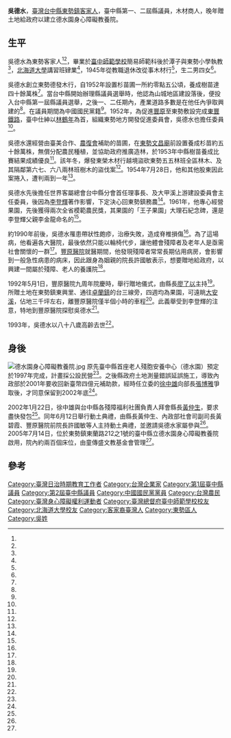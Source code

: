 {{Infobox Officeholder
|姓名 = 吳德水
|性別 = 男
|籍貫 = 
|出生日期 =約1906年
|出生地點 =  {{TWN-JPN}}[[臺中廳|臺中廳]]東勢角支廳東勢角區
|逝世日期 = {{death year and age|1993|1905}}
|逝世地點 = {{TWN}}
| office1        = [[File:Taichung_County_Flag.svg|22px]] [[臺中市議會|臺中縣議會]]第1-2屆議員
| term_start1    = 
| term_end1      =
| constituency1  = [[東勢區|東勢鎮]]
|墓地          =
|居處 = 
|職業 =
|父母 = 
|配偶 =
|親屬 = 
|信仰=
|母校 =[[臺中師範學校|臺中師範學校]]<br />[[北海道大學|北海道大學]]
|網站 = 
|簽名 = 
}}
'''吳德水'''{{BD|{{Circa}}1906年||1993年||}}，[[臺灣|臺灣]][[台中縣|台中縣]][[東勢鎮|東勢鎮]][[臺灣客家人|客家人]]，臺中縣第一、二屆縣議員，木材商人，晚年贈土地給政府以建立德水園身心障礙教養院。
==生平==
吳德水為東勢客家人<ref name="林淳華"/><ref name="申震雄"/>，畢業於[[臺中師範學校|臺中師範學校]]簡易師範科後於潭子與東勢小學執教<ref name="洪春木、唐蒼賜"/>，[[北海道大學|北海道大學]]講習班肄業<ref name="臺師大"/>，1945年從教職退休改從事木材行<ref name="申震雄"/>，生二男四女<ref name="洪春木、唐蒼賜"/>。

吳德水創立東勢德發木行，自1952年設置杉苗圃一所約零點五公頃，養成樹苗達四十餘萬株<ref name="1953-07-03"/>。當台中縣開始辦理縣議員選舉時，他認為山城地區建設落後，便投入台中縣第一屆縣議員選舉，之後一、二任期內，產業道路多數是在他任內爭取興建的<ref name="洪春木、唐蒼賜"/>。在議員期間為中國國民黨籍<ref name="臺師大"/>。1952年，為促進[[豐原區|豐原]]至東勢敷設完成[[東豐鐵路|東豐鐵路]]，臺中仕紳以[[林鶴年_(霧峰林家)|林鶴年]]為首，組織東勢地方開發促進委員會，吳德水也擔任委員<ref name="1952-01-17"/>。

吳德水還經營由臺美合作、[[農復會|農復會]]補助的苗圃，在[[東勢文昌廟|東勢文昌廟]]前設置養成杉苗約五十餘萬株，無償分配農民種植，並協助政府推廣造林，於1953年中縣樹苗養成比賽結果成績優良<ref name="1953-07-03"/>。該年冬，爆發東榮木材行越境盜砍東勢五五林班全區林木、及其隔鄰第六七、六八兩林班樹木的盜伐案<ref name="1953-12-12"/>。1954年7月28日，他和其他股東因此案捲入，遭判兩到一年<ref name="1954-07-29"/>。

吳德水先後擔任世界客屬總會台中縣分會首任理事長、及大甲溪上游建設委員會主任委員，後因為[[李登輝|李登輝]]著作影響，下定決心回東勢鎮務農<ref name="申震雄"/>。1961年，他專心經營果園，先後獲得兩次全省模範農民獎，其果園的「王子果園」大理石紀念碑，還是李登輝父親李金龍命名的<ref name="洪春木、唐蒼賜"/>。

約1990年前後，吳德水罹患帶狀性皰疹，治療失敗，造成脊椎損傷<ref name="林淳華"/>。為了這場病，他看遍各大醫院，最後依然只能以輪椅代步，讓他體會殘障者及老年人是亟需社會關懷的一群<ref name="申震雄"/>。[[衛生福利部豐原醫院|豐原醫院]]就醫期間，他發現殘障者常常長期佔用病房，會影響到一般急性病患的病床，因此跟身為姻親的院長許國敏表示，想要贈地給政府，以興建一間屬於殘障、老人的養護院<ref name="林淳華"/>。

1992年5月1日，豐原醫院九周年院慶時，舉行贈地儀式，由縣長[[廖了以|廖了以]]主持<ref name="洪春木、唐蒼賜"/>。所贈土地在東勢鎮東興里、通往[[卓蘭鎮|卓蘭鎮]]的台三線旁，四週均為果園，可遠眺[[大安溪|大安溪]]，佔地三千坪左右，離豐原醫院僅半個小時的車程<ref name="游忠義"/>。此義舉受到李登輝的注意，特地到豐原醫院探慰吳德水<ref name="申震雄"/>。

1993年，吳德水以八十八歲高齡去世<ref name="林淳華"/>。
{{Quote box| align = right | quoted = true | bgcolor = #ff9933|  title=吳德水座右銘<ref name="林淳華"/><ref name="申震雄"/>| quote =<div style="text-align: right;">萬載千年後，<BR/>誰知馬牛骨？<BR/>只恨在世時，<BR/>服務未滿足。|source =</div>}}

==身後==
[[File:德水園身心障礙教養院.jpg|thumb]]
原先臺中縣首座老人殘胞安養中心（德水園）預定於1997年完成，計畫採公設民營<ref name="游忠義"/>。之後縣政府土地測量錯誤延誤施工，導致內政部於2001年要收回新臺幣四億元補助款，經時任立委的[[徐中雄|徐中雄]]向部長[[張博雅|張博雅]]爭取後，才同意保留到2002年底<ref name="陳秋雲1"/>。

2002年1月22日，徐中雄與台中縣各殘障福利社團負責人拜會縣長[[黃仲生|黃仲生]]，要求盡快發包<ref name="陳秋雲1"/>。同年6月12日舉行動土典禮，由縣長黃仲生、內政部社會司副司長黃碧霞、豐原醫院前院長許國敏等人主持動土典禮，並邀請吳德水家屬參與<ref name="林宛諭"/>。2005年7月14日，位於東勢鎮東蘭路212之1號的臺中縣立德水園身心障礙教養院啟用，院內約兩百個床位，由童傳盛文教基金會管理<ref name="陳秋雲2"/>。
==參考==
{{portal box|人物|臺灣||身心障礙}}
{{Reflist|35em|refs =

<ref name="臺師大">{{Cite web|url=http://rportal.lib.ntnu.edu.tw/bitstream/20.500.12235/95264/12/n059322100712.pdf|title=台中縣議會第一屆議員名冊|author=|language=zh-tw|website=臺師大機構典藏系統|date=|accessdate=2021-01-18|archive-date=2021-01-27|archive-url=https://web.archive.org/web/20210127195121/http://rportal.lib.ntnu.edu.tw/bitstream/20.500.12235/95264/12/n059322100712.pdf|dead-url=no}}</ref>

<ref name="1952-01-17">{{Cite news|url=|title=台中縣謀開發東勢地區 組設促進會|author=|language=zh-tw|newspaper=聯合報|date=1952-01-17|accessdate=}}</ref>

<ref name="1953-07-03">{{Cite news|url=|title=東勢德發木行 免費分配樹苗 鼓勵農民造林|author=|language=zh-tw|newspaper=聯合報|date=1953-07-03|accessdate=}}</ref>

<ref name="1953-12-12">{{Cite news|url=|title=盜伐八仙山林又一案 損失價值千萬 兩木商被扣押 檢察官涉水越嶺勘查|author=|language=zh-tw|newspaper=聯合報|date=1953-12-12|accessdate=}}</ref>

<ref name="1954-07-29">{{Cite news|url=|title=東勢盜林案 被告被判刑|author=|language=zh-tw|newspaper=聯合報|date=1954-07-29|accessdate=}}</ref>

<ref name="洪春木、唐蒼賜">{{Cite news|url=|title=元老級前中縣議員 老病深知老病苦 造福老人殘障者 吳德水捐地三千坪 興建養護院|author=洪春木、唐蒼賜|language=zh-tw|newspaper=聯合報|date=1992-05-02|accessdate=}}</ref>

<ref name="陳秋雲1">{{Cite news|url=|title=捐地建重殘機構 等六年未動工 徐中雄爭取保留補助款到今年底 縣長：近日應可發包 將嚴格控管進度|author=陳秋雲|language=zh-tw|newspaper=聯合報|date=2002-01-23|accessdate=}}</ref>

<ref name="陳秋雲2">{{Cite news|url=|title=德水園啟用 安置200重殘者 已故耆老感恩捐地 優先安置縣籍病患 符合資格者可向社會局申請|author=陳秋雲|language=zh-tw|newspaper=聯合報|date=2005-07-15|accessdate=}}</ref>

<ref name="林淳華">{{Cite news|url=|title=脊椎損傷頓悟無償提供一公頃土地建養護院 吳德水天國十年夢將實現|author=林淳華|language=zh-tw|newspaper=中國時報|date=2002-06-13|accessdate=}}</ref>

<ref name="游忠義">{{Cite news|url=|title=首座老人殘胞安養中心明年完工 前縣議員吳德水捐地興建 縣府計劃採公設民營|author=游忠義|language=zh-tw|newspaper=中國時報|date=1996-04-12|accessdate=}}</ref>

<ref name="林宛諭">{{Cite news|url=|title=延宕八年 德水園養護院動土|author=林宛諭|language=zh-tw|newspaper=聯合報|date=2002-06-13|accessdate=}}</ref>

<ref name="申震雄">{{Cite news|url=|title=德水善人有塊地 咿呀咿呀喲|author=申震雄|language=zh-tw|newspaper=聯合報|date=1992-10-23|accessdate=}}</ref>

}}

[[Category:臺灣日治時期教育工作者|Category:臺灣日治時期教育工作者]]
[[Category:台灣企業家|Category:台灣企業家]]
[[Category:第1屆臺中縣議員|Category:第1屆臺中縣議員]]
[[Category:第2屆臺中縣議員|Category:第2屆臺中縣議員]]
[[Category:中國國民黨黨員|Category:中國國民黨黨員]]
[[Category:台灣農民|Category:台灣農民]]
[[Category:臺灣身心障礙權利運動者|Category:臺灣身心障礙權利運動者]]
[[Category:臺灣總督府臺中師範學校校友|Category:臺灣總督府臺中師範學校校友]]
[[Category:北海道大學校友|Category:北海道大學校友]]
[[Category:客家裔臺灣人|Category:客家裔臺灣人]]
[[Category:東勢區人|Category:東勢區人]]
[[Category:吳姓|Category:吳姓]]